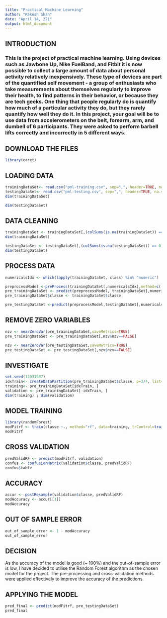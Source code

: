 ---
title: "Practical Machine Learning"
author: "Rakesh Shah"
date: "April 14, 221"
output: html_document
---

## INTRODUCTION

### This is the project of practical machine learning. Using devices such as Jawbone Up, Nike FuelBand, and Fitbit it is now possible to collect a large amount of data about personal activity relatively inexpensively. These type of devices are part of the quantified self movement - a group of enthusiasts who take measurements about themselves regularly to improve their health, to find patterns in their behavior, or because they are tech geeks. One thing that people regularly do is quantify how much of a particular activity they do, but they rarely quantify how well they do it. In this project, your goal will be to use data from accelerometers on the belt, forearm, arm, and dumbell of 6 participants. They were asked to perform barbell lifts correctly and incorrectly in 5 different ways.

## DOWNLOAD THE FILES

```{r}
library(caret)
```

## LOADING DATA

```{r}
trainingDataSet<- read.csv("pml-training.csv", sep=",", header=TRUE, na.strings = c("NA","",'#DIV/0!'))
testingDataSet<- read.csv("pml-testing.csv", sep=",", header=TRUE, na.strings = c("NA","",'#DIV/0!'))
dim(trainingDataSet)
```

```{r}
dim(testingDataSet)
```

## DATA CLEANING

```{r}
trainingDataSet <- trainingDataSet[,(colSums(is.na(trainingDataSet)) == 0)]
dim(trainingDataSet)
```

```{r}
testingDataSet <- testingDataSet[,(colSums(is.na(testingDataSet)) == 0)]
dim(testingDataSet)
```

## PROCESS DATA

```{r}
numericalsIdx <- which(lapply(trainingDataSet, class) %in% "numeric")

preprocessModel <-preProcess(trainingDataSet[,numericalsIdx],method=c('knnImpute', 'center', 'scale'))
pre_trainingDataSet <- predict(preprocessModel, trainingDataSet[,numericalsIdx])
pre_trainingDataSet$classe <- trainingDataSet$classe

pre_testingDataSet <-predict(preprocessModel,testingDataSet[,numericalsIdx])
```

## REMOVE ZERO VARIABLES

```{r}
nzv <- nearZeroVar(pre_trainingDataSet,saveMetrics=TRUE)
pre_trainingDataSet <- pre_trainingDataSet[,nzv$nzv==FALSE]

nzv <- nearZeroVar(pre_testingDataSet,saveMetrics=TRUE)
pre_testingDataSet <- pre_testingDataSet[,nzv$nzv==FALSE]
```

## INVESTIGATE

```{r}
set.seed(12031987)
idxTrain<- createDataPartition(pre_trainingDataSet$classe, p=3/4, list=FALSE)
training<- pre_trainingDataSet[idxTrain, ]
validation <- pre_trainingDataSet[-idxTrain, ]
dim(training) ; dim(validation)
```

## MODEL TRAINING

```{r}
library(randomForest)
modFitrf <- train(classe ~., method="rf", data=training, trControl=trainControl(method='cv'), number=5, allowParallel=TRUE, importance=TRUE )
modFitrf
```

## CROSS VALIDATION

```{r}
predValidRF <- predict(modFitrf, validation)
confus <- confusionMatrix(validation$classe, predValidRF)
confus$table
```

## ACCURACY

```{r}
accur <- postResample(validation$classe, predValidRF)
modAccuracy <- accur[[1]]
modAccuracy
```

## OUT OF SAMPLE ERROR

```{r}
out_of_sample_error <- 1 - modAccuracy
out_of_sample_error
```


## DECISION

As the accuracy of the model is good (~ 100%) and the out-of-sample error is low, I have decided to utilise the Random Forest algorithm as the chosen model for the project. The pre-processing and cross-validation methods were applied effectively to improve the accuracy of the predictions.

## APPLYING THE MODEL

```{r}
pred_final <- predict(modFitrf, pre_testingDataSet)
pred_final
```
